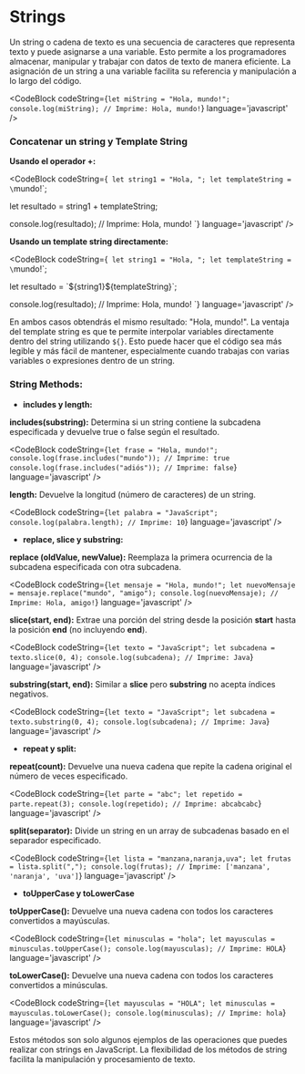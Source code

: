 
# Strings

Un string o cadena de texto es una secuencia de caracteres que representa texto y puede asignarse a una variable. Esto permite a los programadores almacenar, 
manipular y trabajar con datos de texto de manera eficiente. La asignación de un string a una variable facilita su referencia y manipulación a lo largo del código.

<CodeBlock
  codeString={`
  let miString = "Hola, mundo!";
  console.log(miString); // Imprime: Hola, mundo!
  `} 
  language='javascript'
/>

### Concatenar un string y Template String

**Usando el operador +:**

<CodeBlock
  codeString={`
  let string1 = "Hola, ";
  let templateString = \`mundo!\`;

  let resultado = string1 + templateString;

  console.log(resultado); // Imprime: Hola, mundo!
  `} 
  language='javascript'
/>

**Usando un template string directamente:**

<CodeBlock
  codeString={`
  let string1 = "Hola, ";
  let templateString = \`mundo!\`;

  let resultado = \`\${string1}\${templateString}\`;

  console.log(resultado); // Imprime: Hola, mundo!
  `} 
  language='javascript'
/>

En ambos casos obtendrás el mismo resultado: "Hola, mundo!". La ventaja del template string es que te permite interpolar variables directamente dentro del string 
utilizando `${}`. Esto puede hacer que el código sea más legible y más fácil de mantener, especialmente cuando trabajas con varias variables o expresiones dentro de un string.

### String Methods:

- **includes y length:**

**includes(substring):** Determina si un string contiene la subcadena especificada y devuelve true o false según el resultado.

<CodeBlock
  codeString={`
  let frase = "Hola, mundo!";
  console.log(frase.includes("mundo")); // Imprime: true
  console.log(frase.includes("adiós")); // Imprime: false
  `} 
  language='javascript'
/>

**length:** Devuelve la longitud (número de caracteres) de un string.

<CodeBlock
  codeString={`
  let palabra = "JavaScript";
  console.log(palabra.length); // Imprime: 10
  `} 
  language='javascript'
/>

- **replace, slice y substring:**

**replace (oldValue, newValue):** Reemplaza la primera ocurrencia de la subcadena especificada con otra subcadena.

<CodeBlock
  codeString={`
  let mensaje = "Hola, mundo!";
  let nuevoMensaje = mensaje.replace("mundo", "amigo");
  console.log(nuevoMensaje); // Imprime: Hola, amigo!
  `} 
  language='javascript'
/>

**slice(start, end):** Extrae una porción del string desde la posición **start** hasta la posición **end** (no incluyendo **end**).

<CodeBlock
  codeString={`
  let texto = "JavaScript";
  let subcadena = texto.slice(0, 4);
  console.log(subcadena); // Imprime: Java
  `} 
  language='javascript'
/>

**substring(start, end):** Similar a **slice** pero **substring** no acepta índices negativos.

<CodeBlock
  codeString={`
  let texto = "JavaScript";
  let subcadena = texto.substring(0, 4);
  console.log(subcadena); // Imprime: Java
  `} 
  language='javascript'
/>

- **repeat y split:**

**repeat(count):** Devuelve una nueva cadena que repite la cadena original el número de veces especificado.

<CodeBlock
  codeString={`
  let parte = "abc";
  let repetido = parte.repeat(3);
  console.log(repetido); // Imprime: abcabcabc
  `} 
  language='javascript'
/>

**split(separator):** Divide un string en un array de subcadenas basado en el separador especificado.

<CodeBlock
  codeString={`
  let lista = "manzana,naranja,uva";
  let frutas = lista.split(",");
  console.log(frutas); // Imprime: ['manzana', 'naranja', 'uva']
  `} 
  language='javascript'
/>

- **toUpperCase y toLowerCase**

**toUpperCase():** Devuelve una nueva cadena con todos los caracteres convertidos a mayúsculas.

<CodeBlock
  codeString={`
  let minusculas = "hola";
  let mayusculas = minusculas.toUpperCase();
  console.log(mayusculas); // Imprime: HOLA
  `} 
  language='javascript'
/>

**toLowerCase():** Devuelve una nueva cadena con todos los caracteres convertidos a minúsculas.

<CodeBlock
  codeString={`
  let mayusculas = "HOLA";
  let minusculas = mayusculas.toLowerCase();
  console.log(minusculas); // Imprime: hola
  `} 
  language='javascript'
/>

Estos métodos son solo algunos ejemplos de las operaciones que puedes realizar con strings en JavaScript. 
La flexibilidad de los métodos de string facilita la manipulación y procesamiento de texto.